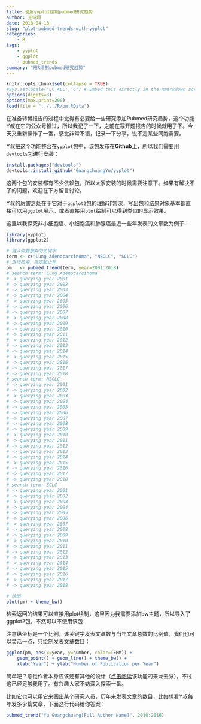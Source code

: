 ```yaml
---
title: 使用yyplot绘制pubmed研究趋势
author: 王诗翔
date: 2018-04-13
slug: "plot-pubmed-trends-with-yyplot"
categories: 
    - R
tags:
    - yyplot
    - ggplot
    - pubmed_trends
summary: "用R绘制pubmed研究趋势"
---
```



```r
knitr::opts_chunk$set(collapse = TRUE)
#Sys.setlocale('LC_ALL','C') # Embed this directly in the Rmarkdown script that contains the Chinese character comment
options(digits=3)
options(max.print=200)
load(file = "../../R/pm.RData")
```

在准备转博报告的过程中觉得有必要给一些研究添加Pubmed研究趋势，这个功能Y叔在它的公众号推过，所以我记了一下，之前在写开题报告的时候就用了下。今天又重新操作了一番，感觉非常不错，记录一下分享，说不定某些同胞需要。

Y叔把这个功能整合在`yyplot`包中，该包发布在**Github**上，所以我们需要用`devtools`包进行安装：

```r
install.packages("devtools")
devtools::install_github("GuangchuangYu/yyplot")
```

这两个包的安装都有不少依赖包，所以大家安装的时候需要注意下。如果有解决不了的问题，欢迎在下方留言讨论。

Y叔的厉害之处在于它对于`ggplot2`包的理解非常深，写出包和结果对象基本都直接可以用`ggplot`展示，或者直接用`plot`绘制可以得到类似的显示效果。

这里以我探究非小细胞癌、小细胞癌和肺腺癌最近一些年发表的文章数为例子：

```r
library(yyplot)
library(ggplot2)
```

```r
# 键入你要搜索的关键字
term <- c("Lung Adenocarcinoma", "NSCLC", "SCLC")
# 进行检索，指定起止年
pm   <- pubmed_trend(term, year=2001:2018)
# search term: Lung Adenocarcinoma
# -> querying year 2001
# -> querying year 2002
# -> querying year 2003
# -> querying year 2004
# -> querying year 2005
# -> querying year 2006
# -> querying year 2007
# -> querying year 2008
# -> querying year 2009
# -> querying year 2010
# -> querying year 2011
# -> querying year 2012
# -> querying year 2013
# -> querying year 2014
# -> querying year 2015
# -> querying year 2016
# -> querying year 2017
# -> querying year 2018
# search term: NSCLC
# -> querying year 2001
# -> querying year 2002
# -> querying year 2003
# -> querying year 2004
# -> querying year 2005
# -> querying year 2006
# -> querying year 2007
# -> querying year 2008
# -> querying year 2009
# -> querying year 2010
# -> querying year 2011
# -> querying year 2012
# -> querying year 2013
# -> querying year 2014
# -> querying year 2015
# -> querying year 2016
# -> querying year 2017
# -> querying year 2018
# search term: SCLC
# -> querying year 2001
# -> querying year 2002
# -> querying year 2003
# -> querying year 2004
# -> querying year 2005
# -> querying year 2006
# -> querying year 2007
# -> querying year 2008
# -> querying year 2009
# -> querying year 2010
# -> querying year 2011
# -> querying year 2012
# -> querying year 2013
# -> querying year 2014
# -> querying year 2015
# -> querying year 2016
# -> querying year 2017
# -> querying year 2018
```

```r
# 绘图
plot(pm) + theme_bw()
```

检索返回的结果可以直接用plot绘制，这里因为我需要添加bw主题，所以导入了ggplot2包，不然可以不使用该包

注意纵坐标是一个比例，该关键字发表文章数与当年文章总数的比例值，我们也可以灵活一点，只绘制发表文章数目：

```r
ggplot(pm, aes(x=year, y=number, color=TERM)) + 
    geom_point() + geom_line() + theme_bw() + 
    xlab("Year") + ylab("Number of Publication per Year")

```


简单吧？感觉作者本身应该还有其他的设计（[点击阅读](http://d6179ef8.wiz03.com/share/s/3m5VXU35J4UU2CZwzV3mR1pE1xo8Mo2NRk-82SJpEo2FtL25)该功能的来龙去脉），不过这已经足够我用了。有兴趣大家不妨深入探索一番。

比如它也可以用它来画出某个研究人员，历年来发表文章的数目，比如想看Y叔每年发多少篇文章，下面这行代码给你答案：

```r
pubmed_trend("Yu Guangchuang[Full Author Name]", 2010:2016)
```